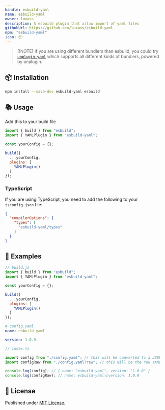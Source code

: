 ```yaml
---
handle: esbuild-yaml
name: esbuild-yaml
owner: luxass
description: A esbuild plugin that allow import of yaml files
githubUrl: https://github.com/luxass/esbuild-yaml
npm: "esbuild-yaml"
icon: 📦
---
```


> \[!NOTE]
> If you are using different bundlers than esbuild, you could try [`unplugin-yaml`](https://github.com/luxass/unplugin-yaml)
> which supports all different kinds of bundlers, powered by unplugin.

## 📦 Installation

```sh
npm install --save-dev esbuild-yaml esbuild
```

## 📚 Usage

Add this to your build file

```js
import { build } from "esbuild";
import { YAMLPlugin } from "esbuild-yaml";

const yourConfig = {};

build({
  ...yourConfig,
  plugins: [
    YAMLPlugin()
  ]
});
```

### TypeScript

If you are using TypeScript, you need to add the following to your `tsconfig.json` file:

```json
{
  "compilerOptions": {
    "types": [
      "esbuild-yaml/types"
    ]
  }
}
```

## 📖 Examples

```js
// build.js
import { build } from "esbuild";
import { YAMLPlugin } from "esbuild-yaml";

const yourConfig = {};

build({
  ...yourConfig,
  plugins: [
    YAMLPlugin()
  ]
});
```

```yaml
# config.yaml
name: esbuild-yaml

version: 1.0.0
```

```ts
// index.ts

import config from "./config.yaml"; // this will be converted to a JSON object
import configRaw from "./config.yaml?raw"; // this will be the raw YAML string

console.log(config); // { name: "esbuild-yaml", version: "1.0.0" }
console.log(configRaw); // name: esbuild-yaml\nversion: 1.0.0
```

## 📄 License

Published under [MIT License](https://github.com/luxass/esbuild-yaml/blob/main/LICENSE).
